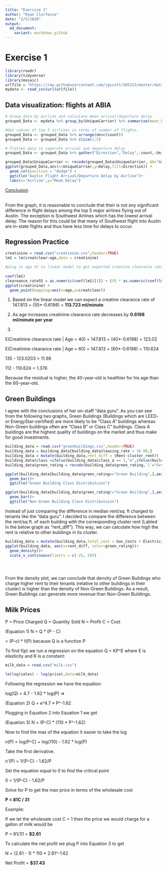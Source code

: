 ```yaml
---
title: "Exercise 1"
author: "Ryan Clorfeine"
date: "2/5/2020"
output: 
  md_document:
    variant: markdown_github
---
```


# Exercise 1
```r
library(readr)
library(tidyverse)
library(mosaic)
urlfile = "https://raw.githubusercontent.com/jgscott/SDS323/master/data/ABIA.csv"
mydata <- read_csv(url(urlfile))
```

## Data visualization: flights at ABIA
```r
# Group data by airline and calculate mean arrival/departure delay
grouped_Data <- mydata %>% group_by(UniqueCarrier) %>% summarise(mean_DepDelay=mean(DepDelay,na.rm=TRUE),mean_ArrDelay=mean(ArrDelay,na.rm=TRUE), count=n())

#Get subset of top 5 airlines in terms of number of flights.
grouped_Data <- grouped_Data %>% arrange(desc(count))
grouped_Data <- grouped_Data %>% slice(1:5)

# Flatten data to seperate arrival and departure delay
grouped_Data <- grouped_Data %>% gather("Direction","Delay",-count,-UniqueCarrier)

grouped_Data$UniqueCarrier <- recode(grouped_Data$UniqueCarrier, AA="American", WN="Southwest",B6="JetBlue", YV="Mesa", CO="Continental")
ggplot(grouped_Data,aes(x=UniqueCarrier,y=Delay,fill=Direction)) +
  geom_col(position = "dodge") +
  ggtitle("Austin Flight Arrival/Departure Delay by Airline")+
  labs(x="Airline",y="Mean Delay")

```

<ins>Conclusion</ins>
<br>
From the graph, it is reasonable to conclude that their is not any significant difference in flight delays among the top 5 major airlines flying out of Austin. The exception is Southwest Airlines which has the lowest arrival delay. The reason for this could be that many of Southwest flight into Austin are in-state flights and thus have less time for delays to occur.

## Regression Practice

```r
creatinine = read.csv("creatinine.csv",header=TRUE)
lm1 = lm(creatclear~age,data = creatinine)

#plug in age 55 to linear model to get expected creatine clearance rate
 
coef(lm1)
cleareance_rate55 = as.numeric(coef(lm1)[1]) + (55 * as.numeric(coef(lm1)[2]))
ggplot(creatinine) +
  geom_point(mapping=aes(x=age,y=creatclear))

```
  
1. Based on the linear model we can expect a creatine clearance rate of  
147.813 + (55*-0.6198) = **113.723 ml/minute**.

2.  As age increases creatinine clearance rate decreases by **0.6198 ml/minute per year**

3. 

E(Creatinine clearance rate | Age = 40) = 147.813 + (40*-0.6198) = 123.02

E(Creatinine clearance rate | Age = 60) = 147.813 + (60*-0.6198) = 110.624

135 - 123.0203 = 11.98

112 - 110.624 = 1.376

Because the residual is higher, the 40-year-old is healthier for his age than the 60-year-old.

## Green Buildings

I agree with the conclusions of her on-staff "data guru". As you can see from the following two graphs, Green Buildings (Buildings which are LEED- or EnergyStar-certified) are more likely to be "Class A" buildings whereas Non-Green buildings often are "Class B" or Class C" buildings. Class A buildings are the highest quality of buildings on the market and thus make for good investments.

```r
building_data = read.csv("greenbuildings.csv",header=TRUE)
building_data = building_data[building_data$leasing_rate > 10.00,]
building_data = mutate(building_data,rent_diff = (Rent-cluster_rent))
building_data$class =ifelse(building_data$class_a == 1,"a",ifelse(building_data$class_b == 1,"b","c"))
building_data$green_rating = recode(building_data$green_rating,`1`="Green Building", `0`="Non-Green Building")

ggplot(building_data[building_data$green_rating=="Green Building",],aes(x=class))+
  geom_bar()+
  ggtitle("Green Building Class Distributuion")

ggplot(building_data[building_data$green_rating!="Green Building",],aes(x=class))+
  geom_bar()+
  ggtitle("Non-Green Building Class Distributuion")
```

Instead of just comparing the difference in median rent/sq. ft charged to tenants like the "data guru". I decided to compare the difference between the rent/sq ft. of each building with the corresponding cluster rent (Labled in the below graph as "rent_diff"). This way, we can calculate how high the rent is relative to other buildings in its cluster.

```r
building_data = mutate(building_data,total_cost = Gas_Costs + Electricity_Costs)
ggplot(building_data, aes(x=rent_diff, color=green_rating))+
  geom_density()+
  scale_x_continuous(limits = c(-25, 50))


  
```

From the density plot, we can conclude that density of Green Buildings who charge higher rent to their tenants (relative to other buildings in their cluster) is higher than the density of Non-Green Buildings. As a result, Green Buildings can generate more revenue than Non-Green Buildings.

## Milk Prices

P = Price Charged
Q = Quantity Sold
N = Profit
C = Cost

(Equation 1) N = Q * (P - C)

  = (P-c) * f(P) because Q is a function P 
  
To find f(p) we run a regression on the equation Q = KP^E where E is elasticity and K is a constant:
```r
milk_data = read.csv("milk.csv")

lm(log(sales) ~ log(price),data=milk_data)
```

Following the regression we have the equation:

log(Q) = 4.7 - 1.62 * log(P) =>

(Equation 2) Q = e^4.7 * P^-1.62

Plugging in Equation 2 into Equation 1 we get

 (Equation 3) N = (P-C) * (110 * P^-1.62)

Now to find the max of the equation it easier to take the log 

n(P) = log(P-C) + log(110) - 1.62 * log(P)

Take the first derivative.

n'(P) = 1/(P-C) - 1.62/P

Set the equation equal to 0 to find the critical point

0 =  1/(P-C) - 1.62/P

Solve for P to get the max price in terms of the wholesale cost

**P = 81C / 31 **

Example:

If we let the wholesale cost C = 1 then the price we would charge for a gallon of milk would be

P = 81/31 = **$2.61**

To calculate the net profit we plug P into Equation 3 to get

N = (2.61 - 1) * 110 * 2.61^-1.62

Net Profit = **$37.43**




